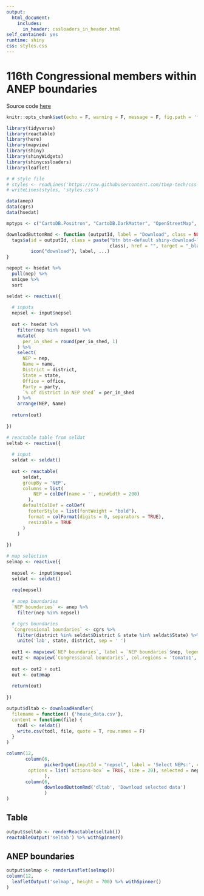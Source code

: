 ```yaml
---
output: 
  html_document:
    includes:
      in_header: cssloaders_in_header.html
self_contained: yes
runtime: shiny
css: styles.css
---
```


# 116th Congressional members within ANEP boundaries {.tabset .tabset-pills}
  
Source code [here](https://github.com/tbep-tech/anep-congressional) 

```r
knitr::opts_chunk$set(echo = F, warning = F, message = F, fig.path = 'figs/', dev.args = list(family = 'serif'), fig.path = 'figures/')

library(tidyverse)
library(reactable)
library(here)
library(mapview)
library(shiny)
library(shinyWidgets)
library(shinycssloaders)
library(leaflet)

# # style file
# styles <- readLines('https://raw.githubusercontent.com/tbep-tech/css-styling/master/styles.css')
# writeLines(styles, 'styles.css')

data(anep)
data(cgrs)
data(hsedat)

mptyps <- c("CartoDB.Positron", "CartoDB.DarkMatter", "OpenStreetMap", "Esri.WorldImagery", "OpenTopoMap")

downloadButtonRmd <- function (outputId, label = "Download", class = NULL, ...)  {
  tags$a(id = outputId, class = paste("btn btn-default shiny-download-link", 
                                      class), href = "", target = "_blank", download = NA, 
         icon("download"), label, ...)
}

nepopt <- hsedat %>% 
  pull(nep) %>% 
  unique %>% 
  sort
```

```r
seldat <- reactive({
  
  # inputs
  nepsel <- input$nepsel
  
  out <- hsedat %>% 
    filter(nep %in% nepsel) %>% 
    mutate(
      per_in_shed = round(per_in_shed, 1)
    ) %>% 
    select(
      NEP = nep,
      Name = name,
      District = district,
      State = state, 
      Office = office, 
      Party = party, 
      `% of district in NEP shed` = per_in_shed
    ) %>% 
    arrange(NEP, Name)
  
  return(out)
  
})

# reactable table from seldat
seltab <- reactive({
  
  # input
  seldat <- seldat()
  
  out <- reactable(
      seldat,
      groupBy = 'NEP',
      columns = list(
          NEP = colDef(name = '', minWidth = 200)
        ),
      defaultColDef = colDef(
        footerStyle = list(fontWeight = "bold"),
        format = colFormat(digits = 0, separators = TRUE),
        resizable = TRUE
      )
    )
  
})

# map selection
selmap <- reactive({
  
  nepsel <- input$nepsel
  seldat <- seldat()
  
  req(nepsel)
  
  # anep boundaries
  `NEP boundaries` <- anep %>% 
    filter(nep %in% nepsel)

  # cgrs boundaries
  `Congressional boundaries` <- cgrs %>% 
    filter(district %in% seldat$District & state %in% seldat$State) %>% 
    unite('lab', state, district, sep = ' ')
  
  out1 <- mapview(`NEP boundaries`, label = `NEP boundaries`$nep, legend = F, map.types = mptyps)
  out2 <- mapview(`Congressional boundaries`, col.regions = 'tomato1', label = `Congressional boundaries`$lab, legend = F, map.types = mptyps)
  
  out <- out2 + out1
  out <- out@map
  
  return(out)
  
})
```

```r
output$dltab <- downloadHandler(
  filename = function() {'house_data.csv'},
  content = function(file) {
    todl <- seldat()
    write.csv(todl, file, quote = T, row.names = F)
  }
)
```

```r
column(12, 
       column(6,
              pickerInput(inputId = "nepsel", label = 'Select NEPs:', choices = nepopt,
        options = list(`actions-box` = TRUE, size = 20), selected = nepopt, multiple = TRUE)     
              ), 
       column(6, 
              downloadButtonRmd('dltab', 'Download selected data')
              )
)
```

## Table

```r
output$seltab <- renderReactable(seltab()) 
reactableOutput('seltab') %>% withSpinner()
```

## ANEP boundaries

```r
output$selmap <- renderLeaflet(selmap())
column(12, 
  leafletOutput('selmap', height = 700) %>% withSpinner()
)
```
